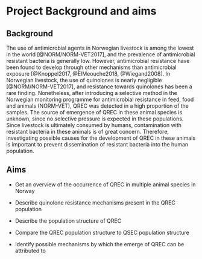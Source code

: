 # Project Background and aims

## Background
The use of antimicrobial agents in Norwegian livestock is among the lowest in the world [@NORM/NORM-VET2017], and the prevalence of antimicrobial resistant bacteria is generally low. However, antimicrobial resistance have been found to develop through other mechanisms than antimicrobial exposure [@Knoppel2017, @ElMeouche2018, @Wiegand2008]. In Norwegian livestock, the use of quinolones is nearly negligible [@NORM/NORM-VET2017], and resistance towards quinolones has been a rare finding. Nonetheless, after introducing a selective method in the Norwegian monitoring programme for antimicrobial resistance in feed, food and animals (NORM-VET), QREC was detected in a high proportion of the samples. The source of emergence of QREC in these animal species is unknown, since no selective pressure is expected in these populations. Since livestock is ultimately consumed by humans, contamination with resistant bacteria in these animals is of great concern. Therefore, investigating possible causes for the development of QREC in these animals is important to prevent dissemination of resistant bacteria into the human population.

## Aims

- Get an overview of the occurrence of QREC in multiple animal species in Norway

- Describe quinolone resistance mechanisms present in the QREC population

- Describe the population structure of QREC

- Compare the QREC population structure to QSEC population structure

- Identify possible mechanisms by which the emerge of QREC can be attributed to